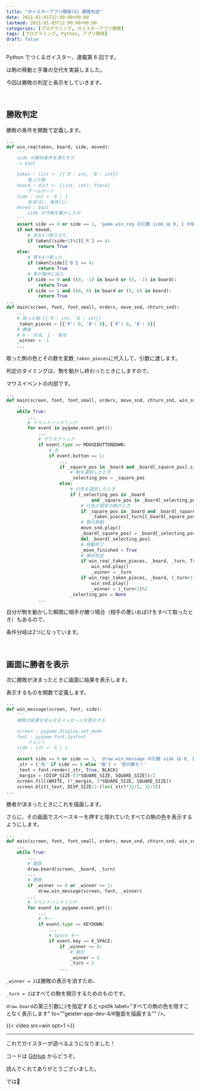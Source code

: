 ```yaml
---
title: "ガイスターアプリ開発(6) 勝敗判定"
date: 2021-01-01T12:00:00+09:00
lastmod: 2021-01-05T12:00:00+09:00
categories: [プログラミング, ガイスターアプリ開発]
tags: [プログラミング, Python, アプリ開発]
draft: false
---
```


Python でつくるガイスター、連載第 6 回です。

<pstlk label="前回" to="geister-app-dev-5" />は駒の移動と手番の交代を実装しました。

今回は勝敗の判定と表示をしていきます。

<!--more-->

<br/>

## 勝敗判定

勝敗の条件を関数で定義します。

```py {name="game.py", hl_lines=["2-29", "33-37"]}
...
def win_req(taken, board, side, moved):
    '''
    side が勝利条件を満たすか
    -> bool

    taken : list <- [{'R': int, 'B': int}]
        取った駒
    board : dict <- {(int, int): Piece}
        ゲームボード
    side : int <- 0 | 1
        先攻(0), 後攻(1)
    moved : bool
        side が今駒を動かしたか
    '''
    assert side == 0 or side == 1, 'game.win_req の引数 side は 0, 1 の値を取ります'
    if not moved:
        # 赤を4つ取らせた
        if taken[(side+1)%2]['R'] == 4:
            return True
    else:
        # 青を4つ取った
        if taken[side]['B'] == 4:
            return True
        # 青が盤外に出た
        if side == 0 and ((0, -1) in board or (5, -1) in board):
            return True
        if side == 1 and ((0, 6) in board or (5, 6) in board):
            return True
...
def main(screen, font, font_small, orders, move_snd, chturn_snd):
    ...
    # 取った駒 [{'R': int, 'B': int}]
    _taken_pieces = [{'R': 0, 'B': 0}, {'R': 0, 'B': 0}]
    # 勝者
    # 0 - 先攻, 1 - 後攻
    _winner = -1
    ...
```

取った駒の色とその数を変数`_taken_pieces`に代入して、引数に渡します。

判定のタイミングは、駒を動かし終わったときにしますので、

マウスイベントの内部です。

```py {name="game.py", hl_lines=[2, "21-23" "30-36"], inline_hl=[0:[15]]}
...
def main(screen, font, font_small, orders, move_snd, chturn_snd, win_snd):
    ...
    while True:
        ...
        # イベントハンドリング
        for event in pygame.event.get():
            ...
            # マウスクリック
            if event.type == MOUSEBUTTONDOWN:
                # 左
                if event.button == 1:
                    ...
                    if _square_pos in _board and _board[_square_pos].side == _turn:
                        # 駒を選択したとき
                        _selecting_pos = _square_pos
                    else:
                        # 行先を選択したとき
                        if (_selecting_pos in _board
                                and _square_pos in _board[_selecting_pos].covering_squares(_selecting_pos)):
                            # 行先が相手の駒のとき
                            if _square_pos in _board and _board[_square_pos].side != _turn:
                                _taken_pieces[_turn][_board[_square_pos].color] += 1
                            # 駒の移動
                            move_snd.play()
                            _board[_square_pos] = _board[_selecting_pos]
                            del _board[_selecting_pos]
                            # 移動完了
                            _move_finished = True
                            # 勝利判定
                            if win_req(_taken_pieces, _board, _turn, True):
                                win_snd.play()
                                _winner = _turn
                            if win_req(_taken_pieces, _board, (_turn+1)%2, False):
                                win_snd.play()
                                _winner = (_turn+1)%2
                        _selecting_pos = None
            ...
```

自分が駒を動かした瞬間に相手が勝つ場合（相手の悪いおばけをすべて取ったとき）もあるので、

条件分岐は2つになっています。

<br/>

## 画面に勝者を表示

次に勝敗が決まったときに画面に結果を表示します。

表示するものを関数で定義します。

```py {name="draw.py"}
...
def win_message(screen, font, side):
    '''
    勝敗の結果を知らせるメッセージを表示する

    screen : pygame.display.set_mode
    font : pygame.font.SysFont
        フォント
    side : int <- 0 | 1
    '''
    assert side == 0 or side == 1, 'draw.win_message の引数 side は 0, 1 の値を取ります'
    _str = ('先' if side == 0 else '後') + '攻の勝ち！'
    _text = font.render(_str, True, BLACK)
    _margin = (DISP_SIZE-(3*SQUARE_SIZE, SQUARE_SIZE))/2
    screen.fill(WHITE, (*_margin, 3*SQUARE_SIZE, SQUARE_SIZE))
    screen.blit(_text, DISP_SIZE/2-(len(_str)*32/2, 32/2))
...
```

勝者が決まったときにこれを描画します。

さらに、その画面でスペースキーを押すと隠れていたすべての駒の色を表示するようにします。

```py {name="game.py", hl_lines=["9-11", "21-24"]}
...
def main(screen, font, font_small, orders, move_snd, chturn_snd, win_snd):
    ...
    while True:
        ...
        # 盤面
        draw.board(screen, _board, _turn)
        ...
        # 勝敗
        if _winner == 0 or _winner == 1:
            draw.win_message(screen, font, _winner)
        ...
        # イベントハンドリング
        for event in pygame.event.get():
            ...
            # キー
            if event.type == KEYDOWN:
                ...
                # Space キー
                if event.key == K_SPACE:
                    if _winner >= 0:
                        # 開示
                        _winner = 2
                        _turn = 2
                    ...
```

`_winner = 2`は勝敗の表示を消すため、

`_turn = 2`はすべての駒を開示するためのものです。

`draw.board`の第三引数に`2`を指定すると<pstlk label="すべての駒の色を隠すことなく表示します" to=""geister-app-dev-4/#盤面を描画する"" />。

{{< video src=win opt=1 >}}

---

これでガイスターが遊べるようになりました！

コードは [GitHub](https://github.com/midorimici/py-geister) からどうぞ。

読んでくれてありがとうございました。

では👋
